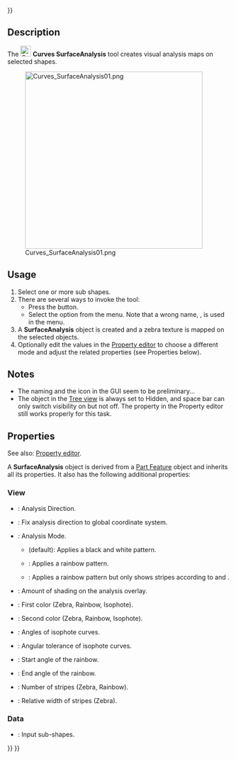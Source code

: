 <languages/>
{{UnfinishedDocu{{#translation:}}}}

{{Docnav
|[[Curves_RotationSweep|RotationSweep]]
|[[Curves_DraftAnalysis|DraftAnalysis]]
|[[Curves_Workbench|Curves]]
|IconL=Curves_RotationSweep.svg
|IconR=Curves_DraftAnalysis.svg
|IconC=Curves_workbench_icon.svg
}}

{{GuiCommand
|Name=Curves SurfaceAnalysis
|MenuLocation=Surfaces → Surface Analysis (Title)
|Workbenches=[[Curves_Workbench|Curves]]
}}

==Description==

The [[Image:Curves_SurfaceAnalysis.svg|24px]] '''Curves SurfaceAnalysis''' tool creates visual analysis maps on selected shapes.

[[Image:Curves_SurfaceAnalysis01.png|400px]]

{{Caption|Different analysis modes applied to a sphere. Left to right: none, Zebra, Rainbow, Isophote}}

==Usage==

# Select one or more sub shapes.
# There are several ways to invoke the tool:
#* Press the {{Button|[[Image:Curves_ZebraTool.svg|16px]] [[Curves_SurfaceAnalysis|Surface Analysis]]}} button.
#* Select the {{MenuCommand|Surfaces → [[Image:Curves_ZebraTool.svg|16px]] Surface Analysis}} option from the menu. Note that a wrong name, {{MenuCommand|Title}}, is used in the menu.
# A '''SurfaceAnalysis''' object is created and a zebra texture is mapped on the selected objects.
# Optionally edit the values in the [[Property_editor|Property editor]] to choose a different mode and adjust the related properties (see Properties below).

==Notes==

* The naming and the icon in the GUI seem to be preliminary...
* The object in the [[Tree_view|Tree view]] is always set to Hidden, and space bar can only switch visibility on but not off. The {{PropertyData|Visibility}} property in the Property editor still works properly for this task.


==Properties==

See also: [[Property_editor|Property editor]].

A '''SurfaceAnalysis''' object is derived from a [[Part_Feature|Part Feature]] object and inherits all its properties. It also has the following additional properties:

===View===

{{TitleProperty|AnalysisMode}}

* {{PropertyView|Direction|Vector}}: Analysis Direction.
* {{PropertyView|Fixed|Bool}}: Fix analysis direction to global coordinate system.
* {{PropertyView|Mode|Enumeration}}: Analysis Mode.
** {{Value|Zebra}} (default): Applies a black and white pattern.
** {{Value|Rainbow}}: Applies a rainbow pattern.
** {{Value|Isophote}}: Applies a rainbow pattern but only shows stripes according to {{PropertyView|IsoAngles}} and {{PropertyView|IsoTolerance}}.
* {{PropertyView|Shading|FloatConstraint}}: Amount of shading on the analysis overlay.

{{TitleProperty|AnalysisOptions}}

* {{PropertyView|Color1|Color}}: First color (Zebra, Rainbow, Isophote).
* {{PropertyView|Color2|Color}}: Second color (Zebra, Rainbow, Isophote).
* {{PropertyView|IsoAngles|FloatList}}: Angles of isophote curves.
* {{PropertyView|IsoTolerance|Float}}: Angular tolerance of isophote curves.
* {{PropertyView|RainbowAngle1|FloatConstraint}}: Start angle of the rainbow.
* {{PropertyView|RainbowAngle2|FloatConstraint}}: End angle of the rainbow.
* {{PropertyView|StripesNumber|Integer}}: Number of stripes (Zebra, Rainbow).
* {{PropertyView|StripesRatio|FloatConstraint}}: Relative width of stripes (Zebra).

===Data===

{{TitleProperty|Group}}

* {{PropertyData|Sources|LinkList|Dynamic}}: Input sub-shapes.



{{Docnav
|[[Curves_RotationSweep|RotationSweep]]
|[[Curves_DraftAnalysis|DraftAnalysis]]
|[[Curves_Workbench|Curves]]
|IconL=Curves_RotationSweep.svg
|IconR=Curves_DraftAnalysis.svg
|IconC=Curves_workbench_icon.svg
}}

{{Curves Tools navi{{#translation:}}}}
{{Userdocnavi{{#translation:}}}}